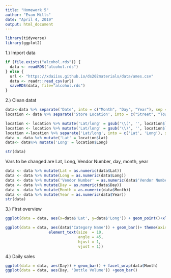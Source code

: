 ```yaml
---
title: "Homework 5"
author: "Evan Mills"
date: "April 4, 2019"
output: html_document
---
```


```r
library(tidyverse)
library(ggplot2)
```

1.) Import data
```r
if (file.exists("alcohol.rds")) {
  data <- readRDS("alcohol.rds")
} else {
  url <- "https://xdaiisu.github.io/ds202materials/data/ames.csv"
  data <- readr::read_csv(url)
  saveRDS(data, file="alcohol.rds")
} 
```

2.) Clean datat
```r
data<-data %>% separate('Date', into = c("Month", "Day", "Year"), sep = '/')
location <- data %>% separate('Store Location', into = c("Street", "Town", "Lat/long"), sep = "\\n")

location <- location %>% mutate('Lat/long' = gsub('\\(', '', location$`Lat/long`))
location <- location %>% mutate('Lat/long' = gsub('\\)', '', location$`Lat/long`))
location <-location %>% separate('Lat/long', into = c('Lat', 'Long'), sep = ',')
data <- data %>% mutate('Lat' = location$Lat)
data<- data%>% mutate('Long' = location$Long)
```

```r
str(data)
```
Vars to be changed are Lat, Long, Vendor Number, day, month, year 

```r
data <- data %>% mutate(Lat = as.numeric(data$Lat))
data <- data %>% mutate(Long = as.numeric(data$Long))
data <- data %>% mutate('Vendor Number' = as.numeric(data$'Vendor Number'))
data <- data %>% mutate(Day = as.numeric(data$Day))
data <- data %>% mutate(Month = as.numeric(data$Month))
data <- data %>% mutate(Year = as.numeric(data$Year))
str(data)
```

3.) First overview
```r
ggplot(data = data, aes(x=data$'Lat', y=data$'Long')) + geom_point()+xlab("Latitude")+ylab("Longitude")

ggplot(data = data, aes(data$'Category Name')) + geom_bar()+ theme(axis.text.x =
                   element_text(size  = 10,
                                angle = 45,
                                hjust = 1,
                                vjust = 1))
```

4.) Daily sales
```r
ggplot(data = data, aes(Day)) + geom_bar() + facet_wrap(data$Month)
ggplot(data = data, aes(Day, 'Bottle Volume')) +geom_bar()
```